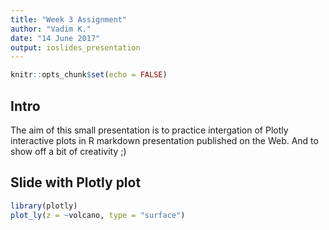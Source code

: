 ```yaml
---
title: "Week 3 Assignment"
author: "Vadim K."
date: "14 June 2017"
output: ioslides_presentation
---
```


```r
knitr::opts_chunk$set(echo = FALSE)
```

## Intro

The aim of this small presentation is to practice intergation of Plotly interactive 
plots in R markdown presentation published on the Web.
And to show off a bit of creativity ;)


## Slide with Plotly plot

```r
library(plotly)
plot_ly(z = ~volcano, type = "surface")

```

